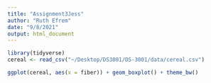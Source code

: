 ```yaml
---
title: "Assignment3Jess"
author: "Ruth Efrem"
date: "9/8/2021"
output: html_document
---
```

```r
library(tidyverse)
cereal <- read_csv("~/Desktop/DS3001/DS-3001/data/cereal.csv")
```
```r
ggplot(cereal, aes(x = fiber)) + geom_boxplot() + theme_bw()
```

